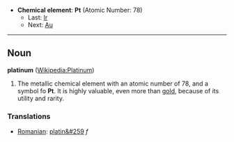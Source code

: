 *'''Chemical element''': '''Pt''' (Atomic Number: 78)
**Last: [[Iridium|Ir]]
**Next: [[Gold|Au]]
----
== Noun ==
'''platinum''' ([[en:Platinum|Wikipedia:Platinum]])

#The metallic chemical element with an atomic number of 78, and a symbol fo '''Pt'''.  It is highly valuable, even more than [[gold]], because of its utility and rarity.

===Translations===
*[[Romanian]]: [[platin&#259]] ''f''